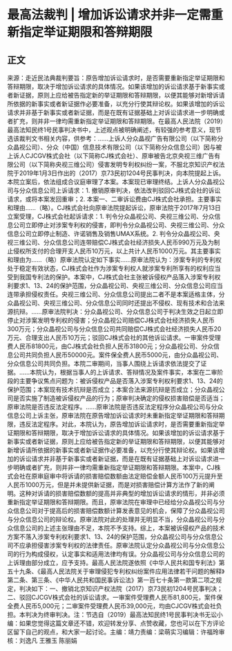 # 最高法裁判 | 增加诉讼请求并非一定需重新指定举证期限和答辩期限
## 正文
来源：走近民法典裁判要旨：原告增加诉讼请求时，是否需要重新指定举证期限和答辩期限，取决于增加诉讼请求的具体情况。如果该增加的诉讼请求基于新事实或者新证据，原则上应给被告指定新的举证期限和答辩期限，以便其能够对新增诉请所依据的新事实或者新证据作必要准备，以充分行使其辩论权。如果该增加的诉讼请求并非基于新事实或者新证据，而是在既有证据基础上对诉讼请求进一步明确或者扩充，则并非一律均需重新指定举证期限和答辩期限。在最高人民法院（2019）最高法知民终1号民事判决书中，上述观点被明确阐述，有较强的参考意义，现节选该裁判文书相关内容，供参考：……上诉人分众晶视广告有限公司（以下简称分众晶视公司）、分众（中国）信息技术有限公司（以下简称分众信息公司）因与被上诉人CJCGV株式会社（以下简称CJ株式会社）、原审被告北京央视三维广告有限公司（以下简称央视三维公司）侵害发明专利权纠纷一案，不服北京知识产权法院于2019年1月3日作出的（2017）京73民初1204号民事判决，向本院提起上诉。本院立案后，依法组成合议庭审理了本案。本案现已审理终结。上诉人分众晶视公司与分众信息公司上诉请求：1. 撤销原审判决，依法改判驳回CJ株式会社的诉讼请求，或将本案发回重审；2. 本案一、二审诉讼费由CJ株式会社承担。主要事实和理由……（略）。CJ株式会社向原审法院提起诉讼，原审法院于2017年7月13日立案受理，CJ株式会社起诉请求：1. 判令分众晶视公司、央视三维公司、分众信息公司立即停止对涉案专利权的侵害，即判令分众晶视公司、央视三维公司、分众信息公司立即停止制造、许诺销售及销售UMAX系统。2. 判令分众晶视公司、央视三维公司、分众信息公司连带赔偿CJ株式会社经济损失人民币990万元及为制止侵权所支付的合理开支人民币10万元，以上共计人民币1000万元。其主要事实和理由为……（略）原审法院认定如下事实……原审法院认为：涉案专利的专利权处于稳定有效状态，CJ株式会社作为涉案专利权人就涉案专利所享有的权利应当受到我国专利法的保护。本案中，CJ株式会社主张被诉侵权产品落入涉案专利权利要求1、13、24的保护范围，分众晶视公司、央视三维公司、分众信息公司应当连带承担侵权责任。央视三维公司、分众信息公司提出二者不是本案适格主体，分众晶视公司、央视三维公司、分众信息公司同时还提出不侵权、现有技术和合法来源抗辩。……原审法院判决：分众晶视公司、分众信息公司于判决生效之日起立即停止对涉案发明专利权的侵害；分众晶视公司赔偿CJ株式会社经济损失人民币300万元；分众晶视公司与分众信息公司共同赔偿CJ株式会社经济损失人民币20万元、合理支出人民币10万元；驳回CJ株式会社的其他诉讼请求。一审案件受理费人民币81800元，由CJ株式会社负担人民币31800元；分众晶视公司、分众信息公司共同负担人民币50000元。案件保全费人民币5000元，由分众晶视公司、分众信息公司共同负担。本院二审期间，当事人围绕上诉请求依法提交了证据。……本院认为，根据当事人的上诉请求、答辩情况及案件事实，本案在二审阶段的主要争议焦点问题为：被诉侵权产品是否落入涉案专利权利要求1、13、24的保护范围；本案现有技术抗辩是否成立；本案合法来源抗辩是否成立；分众晶视公司是否实施了制造被诉侵权产品的行为；原审判决确定的侵权损害赔偿是否适当；原审法院是否违反法定程序。……原审法院是否违反法定程序分众晶视公司与分众信息公司上诉主张，原审法院在原告增加诉讼请求时未重新指定举证期限和答辩期限，违反法定程序。对此，本院认为，原告增加诉讼请求时，是否需要重新指定举证期限和答辩期限，取决于增加诉讼请求的具体情况。如果该增加的诉讼请求基于新事实或者新证据，原则上应给被告指定新的举证期限和答辩期限，以便其能够对新增诉请所依据的新事实或者新证据作必要准备，以充分行使其辩论权。如果该增加的诉讼请求并非基于新事实或者新证据，而是在既有证据基础上对诉讼请求进一步明确或者扩充，则并非一律均需重新指定举证期限和答辩期限。本案中，CJ株式会社在原审庭审中将诉请的损害赔偿数额由法定赔偿金额人民币100万元提升至人民币1000万元，但是并未提供新证据，而是对损害赔偿计算方法作了新的阐明。这种对诉请的损害赔偿数额的提高并非典型的增加诉讼请求的情形，并非必须重新指定举证期限和答辩期限。而且，原审法院在审理中已经给分众晶视公司与分众信息公司对于提高后的损害赔偿数额计算发表意见的机会，保障了分众晶视公司与分众信息公司的辩论权。原审法院对此的处理并无明显不当，分众晶视公司与分众信息公司的上述主张理由不足，本院不予支持。综上，本案被诉侵权产品的技术方案不落入涉案专利权利要求1、13、24的保护范围，分众晶视公司与分众信息公司不应承担侵害涉案专利权的法律责任。原审法院认定分众晶视公司与分众信息公司的行为构成侵权，认定事实和适用法律均有误。分众晶视公司与分众信息公司的上诉理由部分成立，应予支持。最高人民法院遂依照《中华人民共和国专利法》第五十九条、《最高人民法院关于审理侵犯专利权纠纷案件应用法律若干问题的解释》第二条、第三条、《中华人民共和国民事诉讼法》第一百七十条第一款第二项之规定，判决如下：一、撤销北京知识产权法院（2017）京73民初1204号民事判决；二、驳回CJCGV株式会社的诉讼请求。一审案件受理费人民币81,800元，案件保全费人民币5,000元；二审案件受理费人民币39,000元，均由CJCGV株式会社负担。本判决为终审判决。注：节选自（2019）最高法知民终1号民事判决书无讼小编：如果您觉得这篇文章还不错，欢迎转发分享、点赞收藏，您也可以在下方评论区留下自己的观点，和大家一起讨论。主编：靖力责编：梁萌实习编辑：许福玲审核：刘逸凡 王雅玉 陈丽娟